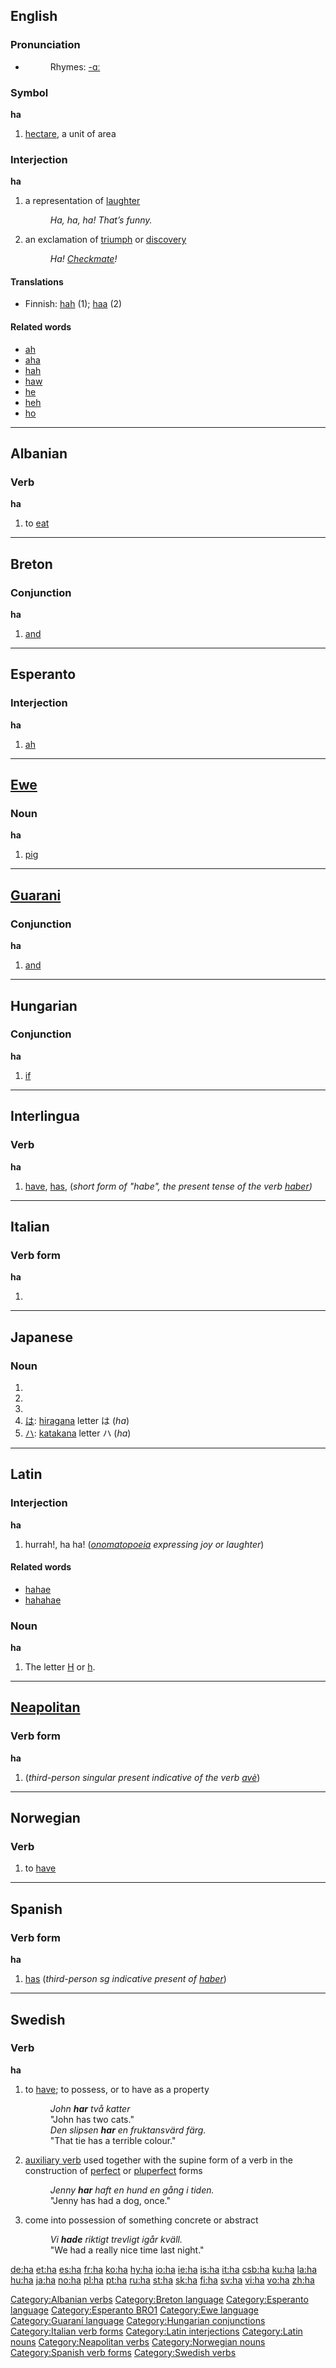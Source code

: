 {{see|Ha|hā|há|hǎ|hà}}
==English==

===Pronunciation===
*{{audio|en-us-ha.ogg|Audio (US)}}
*:Rhymes: [[Rhymes:English:-ɑː|-ɑː]]

===Symbol===
'''ha'''
# [[hectare]], a unit of area

===Interjection===
'''ha'''
#a representation of [[laughter]]
#: ''Ha, ha, ha!  That’s funny.''
#an exclamation of [[triumph]] or [[discovery]]
#: ''Ha! [[Checkmate]]!''

====Translations====
* Finnish: [[hah]] (1); [[haa]] (2)

====Related words====
*[[ah]]
*[[aha]]
*[[hah]]
*[[haw]]
*[[he]]
*[[heh]]
*[[ho]]

----

==Albanian==
===Verb===
'''ha'''

# to [[eat]]

[[Category:Albanian verbs]]

----

==Breton==
===Conjunction===
'''ha'''

# [[and]]

[[Category:Breton language]]

----

==Esperanto==
===Interjection===
'''ha'''
# [[ah]]

[[Category:Esperanto language]]
[[Category:Esperanto BRO1]]

----

==[[Ewe]]==

===Noun===
'''ha'''
# [[pig]]

[[Category:Ewe language]]

----

==[[Guarani]]==
===Conjunction===
'''ha'''
# [[and]]

[[Category:Guaraní language]]

----

==Hungarian==
===Conjunction===
'''ha'''
#[[if]]

[[Category:Hungarian conjunctions]]

----

==Interlingua==
===Verb===
'''ha'''
# [[have]], [[has]], (''short form of "habe", the present tense of the verb [[haber]])''


----

==Italian==
===Verb form===
'''ha'''

#{{it-verb-forms|3|1|pi|avere}}

[[Category:Italian verb forms]]

----

==Japanese==
===Noun===
{{ja-noun|r|hira=は}}
# {{japdef|歯|[[tooth]]}}
# {{japdef|刃|[[blade]]}}
# {{japdef|葉|[[leaf]]}}
# [[は]]: [[hiragana]] letter は (''ha'')
# [[ハ]]: [[katakana]] letter ハ (''ha'')


----

==Latin==
===Interjection===
'''ha'''
# hurrah!, ha ha! (''[[onomatopoeia]] expressing joy or laughter'')

====Related words====
* [[hahae]]
* [[hahahae]]

===Noun===
'''ha'''

# The letter [[H]] or [[h]].

[[Category:Latin interjections]]
[[Category:Latin nouns]]

----

==[[Neapolitan]]==
===Verb form===
'''ha'''
# (''third-person singular present indicative of the verb [[avè]]'')

[[Category:Neapolitan verbs]]

----

==Norwegian==
===Verb===
{{no-verb-irreg|'''ha'''|'''[[har]]'''|'''[[hadde]]'''|'''[[hatt]]'''}}
# to [[have]]

[[Category:Norwegian nouns]]

----

==Spanish==
===Verb form===
'''ha'''
#[[has]] (''third-person sg indicative present of [[haber]]'')


----

==Swedish==
{{sv-verb-irreg|ha|har|hade|haft|ha|havande|}}

===Verb===
'''ha'''

# to [[have]]; to possess, or to have as a property
#:''John '''har''' två katter''
#:"John has two cats."
#:''Den slipsen '''har''' en fruktansvärd färg.''
#:"That tie has a terrible colour."
#[[auxiliary verb]] used together with the supine form of a verb in the construction of [[perfect]] or [[pluperfect]] forms
#:''Jenny '''har''' haft en hund en gång i tiden.''
#:"Jenny has had a dog, once."
#come into possession of something concrete or abstract
#:''Vi '''hade''' riktigt trevligt igår kväll.''
#:"We had a really nice time last night."

[[Category:Spanish verb forms]]
[[Category:Swedish verbs]]

[[de:ha]]
[[et:ha]]
[[es:ha]]
[[fr:ha]]
[[ko:ha]]
[[hy:ha]]
[[io:ha]]
[[ie:ha]]
[[is:ha]]
[[it:ha]]
[[csb:ha]]
[[ku:ha]]
[[la:ha]]
[[hu:ha]]
[[ja:ha]]
[[no:ha]]
[[pl:ha]]
[[pt:ha]]
[[ru:ha]]
[[st:ha]]
[[sk:ha]]
[[fi:ha]]
[[sv:ha]]
[[vi:ha]]
[[vo:ha]]
[[zh:ha]]